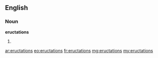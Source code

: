 ==English==

===Noun===
'''eructations'''

# {{plural of|eructation}}

[[ar:eructations]]
[[eo:eructations]]
[[fr:eructations]]
[[mg:eructations]]
[[my:eructations]]
